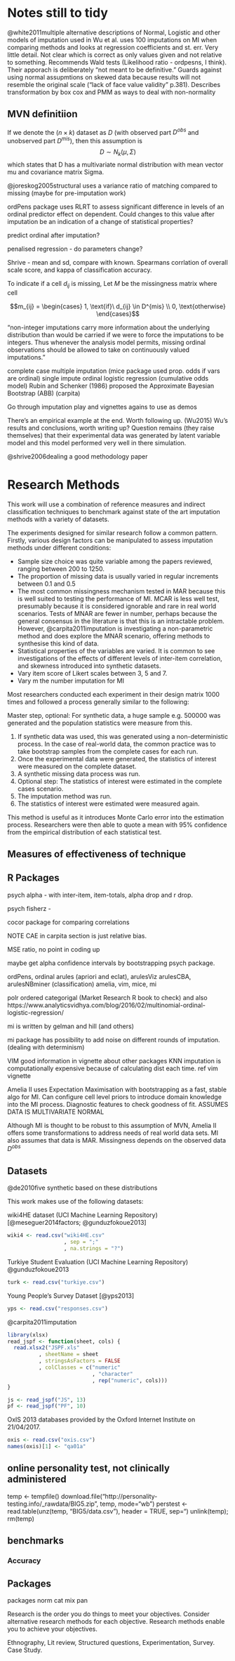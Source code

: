 # Notes still to tidy

@white2011multiple alternative descriptions of Normal, Logistic and other models of imputation used in Wu et al. uses 100 imputations on MI when comparing methods and looks at regression coefficients and st. err. Very little detail. Not clear which is correct as only values given and not relative to something. Recommends Wald tests (Likelihood ratio - ordpesns, I think). Their apporach is deliberately "not meant to be definitive." Guards against using normal assupmtions on skewed data because results will not resemble the original scale ("lack of face value validity" p.381). Describes transformation by box cox and PMM as ways to deal with non-normality

## MVN definitiion
If we denote the ($n×k$) dataset as $D$ (with observed part $D^{obs}$ and unobserved part $D^{mis}$), then this assumption is
$$D \sim N_k(\mu, \Sigma)$$
which states that D has a multivariate normal distribution with mean vector mu and covariance matrix Sigma. 

@joreskog2005structural uses a variance ratio of matching compared to missing (maybe for pre-imputation work)

ordPens package uses RLRT to assess significant difference in levels of an ordinal predictor effect on dependent. Could changes to this value after imputation be an indication of a change of statistical properties? 

predict ordinal after imputation?

penalised regression - do parameters change?

Shrive - mean and sd, compare with known. Spearmans corrlation of overall scale score, and kappa of classification accuracy.

To indicate if a cell $d_{ij}$ is missing, Let $M$ be the missingness matrix where cell 

$$m_{ij} =
\begin{cases} 
1, \text{if}\ d_{ij} \in D^{mis} \\
0, \text{otherwise}
\end{cases}$$

"non-integer imputations carry more information about the underlying distribution than would be carried if we were to force the imputations to be integers. Thus whenever the analysis model permits, missing ordinal observations should be allowed to take on continuously valued imputations."

complete case
multiple imputation (mice package used prop. odds if vars are ordinal)
single impute ordinal logistic regression (cumulative odds model)
Rubin and Schenker (1986) proposed the Approximate Bayesian Bootstrap (ABB) (carpita)

Go through imputation play and vignettes agains to use as demos

There's an empirical example at the end. Worth following up. (Wu2015)
Wu's results and conclusions, worth writing up? Question remains (they raise themselves) that their experimental data was generated by latent variable model and this model performed very well in there simulation.

@shrive2006dealing a good methodology paper

# Research Methods

This work will use a combination of reference measures and indirect classification techniques to benchmark against state of the art imputation methods with a variety of datasets.

The experiments designed for similar research follow a common pattern. Firstly, various design factors can be manipulated to assess imputation methods under different conditions:

* Sample size choice was quite variable among the papers reviewed, ranging between 200 to 1250.
* The proportion of missing data is usually varied in regular increments between 0.1 and 0.5
* The most common missingness mechanism tested in MAR because this is well suited to testing the performance of MI. MCAR is less well test, presumably because it is considered ignorable and rare in real world scenarios. Tests of MNAR are fewer in number, perhaps because the general consensus in the literature is that this is an intractable problem. However, @carpita2011imputation is investigating a non-parametric method and does explore the MNAR scenario, offering methods to synthesise this kind of data.
* Statistical properties of the variables are varied. It is common to see investigations of the effects of different levels of inter-item correlation, and skewness introduced into synthetic datasets.
* Vary item score of Likert scales between 3, 5 and 7.
* Vary m the number imputation for MI

Most researchers conducted each experiment in their design matrix 1000 times and followed a process generally similar to the following:

Master step, optional: For synthetic data, a huge sample e.g. 500000 was generated and the population statistics were measure from this. 

1. If synthetic data was used, this was generated using a non-deterministic process. In the case of real-world data, the common practice was to take bootstrap samples from the complete cases for each run. 
1. Once the experimental data were generated, the statistics of interest were measured on the complete dataset.
1. A synthetic missing data process was run.
1. Optional step: The statistics of interest were estimated in the complete cases scenario.
1. The imputation method was run.
1. The statistics of interest were estimated were measured again.

This method is useful as it introduces Monte Carlo error into the estimation process. Researchers were then able to quote a mean with 95% confidence from the empirical distribution of each statistical test.

## Measures of effectiveness of technique


## R Packages

psych alpha - with inter-item, item-totals, alpha drop and r drop.

psych fisherz - 

cocor package for comparing correlations

NOTE CAE in carpita section is just relative bias.

MSE ratio, no point in coding up

maybe get alpha confidence intervals by bootstrapping psych package.

ordPens, ordinal
arules (apriori and eclat), arulesViz
arulesCBA, arulesNBminer (classification)
amelia, vim, mice, mi

polr ordered categorigal (Market Research R book to check) and also 
https://www.analyticsvidhya.com/blog/2016/02/multinomial-ordinal-logistic-regression/

mi is written by gelman and hill (and others)

mi package has possibility to add noise on different rounds of imputation. (dealing with determinism)

VIM good information in vignette about other packages
KNN imputation is computationally expensive because of calculating dist each time. ref vim vignette

Amelia II uses Expectation Maximisation with bootstrapping as a fast, stable algo for MI. Can configure cell level priors to introduce domain knowledge into the MI process. Diagnostic features to check goodness of fit. ASSUMES DATA IS MULTIVARIATE NORMAL

Although MI is thought to be robust to this assumption of MVN, Amelia II offers some transformations to address needs of real world data sets. MI also assumes that data is MAR. Missingness depends on the observed data $D^{obs}$

## Datasets

@de2010five synthetic based on these distributions

This work makes use of the following datasets:

wiki4HE dataset (UCI Machine Learning Repository) [@meseguer2014factors; @gunduzfokoue2013]

```r
wiki4 <- read.csv("wiki4HE.csv"
                  , sep = ";"
                  , na.strings = "?")
```

Turkiye Student Evaluation (UCI Machine Learning Repository) @gunduzfokoue2013

```r
turk <- read.csv("turkiye.csv")
```

Young People's Survey Dataset [@yps2013]

```r
yps <- read.csv("responses.csv")
```

@carpita2011imputation

```r
library(xlsx)
read_jspf <- function(sheet, cols) {
  read.xlsx2("JSPF.xls"
          , sheetName = sheet
          , stringsAsFactors = FALSE
          , colClasses = c("numeric"
                           , "character"
                           , rep("numeric", cols)))
}

js <- read_jspf("JS", 13)
pf <- read_jspf("PF", 10)
```

OxIS 2013 databases provided by the Oxford Internet Institute on 21/04/2017.

```r
oxis <- read.csv("oxis.csv")
names(oxis)[1] <- "qa01a"
```

## online personality test, not clinically administered
temp <- tempfile()
download.file("http://personality-testing.info/_rawdata/BIG5.zip", temp, mode="wb")
perstest <- read.table(unz(temp, "BIG5/data.csv"), header = TRUE, sep="\t")
unlink(temp); rm(temp)


## benchmarks
### Accuracy


## Packages

packages norm cat mix pan

Research is the order you do things to meet your objectives.
Consider alternative research methods for each objective.
Research methods enable you to achieve your objectives.

Ethnography, Lit review, Structured questions, Experimentation, Survey. Case Study.
